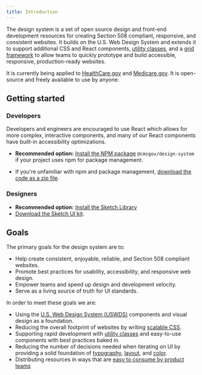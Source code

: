 ```yaml
---
title: Introduction
---
```


The design system is a set of open source design and front-end development resources for creating Section 508 compliant, responsive, and consistent websites. It builds on the U.S. Web Design System and extends it to support additional CSS and React components, [utility classes](/utilities/overview/), and a [grid framework](/foundation/layout-grid/layout-grid/) to allow teams to quickly prototype and build accessible, responsive, production-ready websites.

It is currently being applied to [HealthCare.gov](https://www.healthcare.gov/) and [Medicare.gov](https://www.medicare.gov/). It is open-source and freely available to use by anyone.

## Getting started

### Developers

Developers and engineers are encouraged to use React which allows for more complex, interactive components, and many of our React components have built-in accessibility optimizations.

- **Recommended option:** [Install the NPM package](/getting-started/for-developers/#option-1-install-using-npm) `@cmsgov/design-system` if your project uses npm for package management.

- If you're unfamiliar with npm and package management, [download the code as a zip file](https://github.com/CMSgov/design-system/releases/latest).

### Designers

- **Recommended option:** [Install the Sketch Library](https://www.sketch.com/s/bffbfeb1-59a1-48dd-842f-a1e0566e457f)
- [Download the Sketch UI kit](https://www.sketch.com/s/bffbfeb1-59a1-48dd-842f-a1e0566e457f).

## Goals

The primary goals for the design system are to:

- Help create consistent, enjoyable, reliable, and Section 508 compliant websites.
- Promote best practices for usability, accessibility, and responsive web design.
- Empower teams and speed up design and development velocity.
- Serve as a living source of truth for UI standards.

In order to meet these goals we are:

- Using the [U.S. Web Design System (USWDS)](https://designsystem.digital.gov/) components and visual design as a foundation.
- Reducing the overall footprint of websites by writing [scalable CSS](/getting-started/for-developers/#css-class-naming-conventions).
- Supporting rapid development with [utility classes](/utilities/overview/) and easy-to-use components with best practices baked in.
- Reducing the number of decisions needed when iterating on UI by providing a solid foundation of [typography](/foundation/typography/overview), [layout](/foundation/layout-grid/layout-grid), and [color](/foundation/theme-colors).
- Distributing resources in ways that are [easy to consume by product teams](/getting-started/for-developers/#getting-the-design-system-assets)
